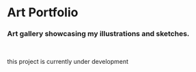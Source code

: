 
# Art Portfolio

### Art gallery showcasing my illustrations and sketches.

<HeroImage image={underConstructionImg} title="Art Portfolio" />

<br />

<p className="text-center uppercase tracking-wide text-2xl">
   this project is currently under development
</p>

<br />
<br />
